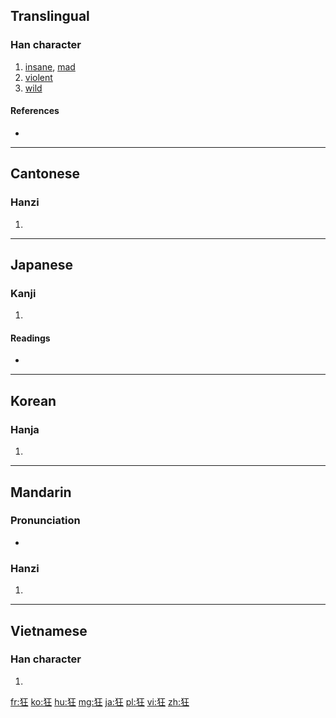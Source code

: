 ==Translingual==

===Han character===
{{Han char|rn=94|rad=犬|as=04|sn=7|four=4121<sub>4</sub>|canj=大竹一土 (KHMG)}}

# [[insane]], [[mad]]
# [[violent]]
# [[wild]]

====References====
* {{Han ref|kx=0707.200|dkj=20287|dj=1120.030|hdz=21334.040|uh=72C2|ud=29378|bh=A867|bd=43111}}

----

==Cantonese==

===Hanzi===
{{yue-hanzi|jyut=|y=kwong4}}

# {{defn|lang=yue|sort=犬04}}

----

==Japanese==

===Kanji===
{{ja-kanji|grade=c|rs=犬04}}

# {{defn|lang=ja|sort=犬04}}

====Readings====
* {{ja-readings|on=[[きょう]] (kyō)|kun=[[くるう]] (kuruu), [[きちがい]] (kichigai)}}

----

==Korean==

===Hanja===
{{ko-hanja|hangeul=광|eumhun=|rv=gwang|mr=kwang|y=kwang}}

# {{defn|lang=ko|sort=犬04}}

----

==Mandarin==

===Pronunciation===
* {{audio|Zh-kuáng.ogg|Audio}}

===Hanzi===
{{cmn-hanzi|pin=[[kuáng]] ([[kuang2]])|wg=k'uang<sup>2</sup>}}

# {{defn|lang=cmn|sort=犬04}}

----

==Vietnamese==

===Han character===
{{vi-hantu|[[cuồng]]|rs=犬04}}

# {{defn|lang=vi|sort=犬04}}

[[fr:狂]]
[[ko:狂]]
[[hu:狂]]
[[mg:狂]]
[[ja:狂]]
[[pl:狂]]
[[vi:狂]]
[[zh:狂]]